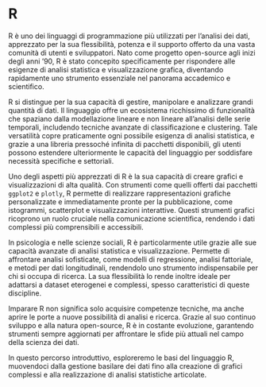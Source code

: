 # R {.unnumbered}

R è uno dei linguaggi di programmazione più utilizzati per l’analisi dei dati, apprezzato per la sua flessibilità, potenza e il supporto offerto da una vasta comunità di utenti e sviluppatori. Nato come progetto open-source agli inizi degli anni '90, R è stato concepito specificamente per rispondere alle esigenze di analisi statistica e visualizzazione grafica, diventando rapidamente uno strumento essenziale nel panorama accademico e scientifico.

R si distingue per la sua capacità di gestire, manipolare e analizzare grandi quantità di dati. Il linguaggio offre un ecosistema ricchissimo di funzionalità che spaziano dalla modellazione lineare e non lineare all'analisi delle serie temporali, includendo tecniche avanzate di classificazione e clustering. Tale versatilità copre praticamente ogni possibile esigenza di analisi statistica, e grazie a una libreria pressoché infinita di pacchetti disponibili, gli utenti possono estendere ulteriormente le capacità del linguaggio per soddisfare necessità specifiche e settoriali.

Uno degli aspetti più apprezzati di R è la sua capacità di creare grafici e visualizzazioni di alta qualità. Con strumenti come quelli offerti dai pacchetti `ggplot2` e `plotly`, R permette di realizzare rappresentazioni grafiche personalizzate e immediatamente pronte per la pubblicazione, come istogrammi, scatterplot e visualizzazioni interattive. Questi strumenti grafici ricoprono un ruolo cruciale nella comunicazione scientifica, rendendo i dati complessi più comprensibili e accessibili.

In psicologia e nelle scienze sociali, R è particolarmente utile grazie alle sue capacità avanzate di analisi statistica e visualizzazione. Permette di affrontare analisi sofisticate, come modelli di regressione, analisi fattoriale, e metodi per dati longitudinali, rendendolo uno strumento indispensabile per chi si occupa di ricerca.  La sua flessibilità lo rende inoltre ideale per adattarsi a dataset eterogenei e complessi, spesso caratteristici di queste discipline.

Imparare R non significa solo acquisire competenze tecniche, ma anche aprire le porte a nuove possibilità di analisi e ricerca. Grazie al suo continuo sviluppo e alla natura open-source, R è in costante evoluzione, garantendo strumenti sempre aggiornati per affrontare le sfide più attuali nel campo della scienza dei dati.

In questo percorso introduttivo, esploreremo le basi del linguaggio R, muovendoci dalla gestione basilare dei dati fino alla creazione di grafici complessi e alla realizzazione di analisi statistiche articolate. 

